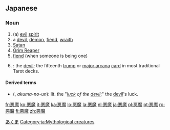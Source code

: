 ==Japanese==
{{ja-kanjitab|悪|魔}}

===Noun===
{{ja-noun|s|hira=あくま|rom=akuma|kyu=惡魔}}

# (a) [[evil]] [[spirit]]
# a [[devil]], [[demon]], [[fiend]], [[wraith]]
# [[Satan]]
# [[Grim Reaper]]
# [[fiend]] (when someone is being one)
# {{tarot|lang=ja}}: the [[devil]]; the fifteenth [[trump]] or [[major arcana]] [[card]] in most traditional Tarot decks.  

====Derived terms====
* {{l|ja|悪魔の運}} ({{l|ja|あくまのうん}}, ''akuma-no-un''): lit. the "''[[luck]] of the [[devil]]'';" the [[devil]]'s luck.  

[[Category:ja:Religion|あくま]]
[[Category:ja:Mythological creatures]]
[[fr:悪魔]]
[[ko:悪魔]]
[[it:悪魔]]
[[ka:悪魔]]
[[lo:悪魔]]
[[la:悪魔]]
[[nl:悪魔]]
[[ja:悪魔]]
[[pl:悪魔]]
[[pt:悪魔]]
[[ro:悪魔]]
[[fi:悪魔]]
[[zh:悪魔]]